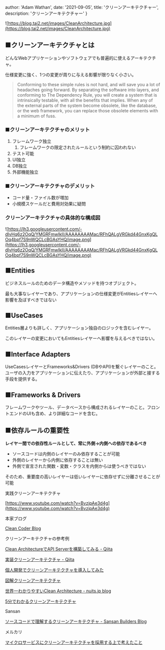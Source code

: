 
  author: 'Adam Wathan',
  date: '2021-09-05',
  title: 'クリーンアーキテクチャー',
  description: 'クリーンアーキテクチャー'
}



![https://blog.tai2.net/images/CleanArchitecture.jpg](https://blog.tai2.net/images/CleanArchitecture.jpg)

## ■クリーンアーキテクチャとは

どんなWebアプリケーションやソフトウェアでも普遍的に使えるアーキテクチャ。

仕様変更に強く、1つの変更が周りに与える影響が限りなく小さい。

> Conforming to these simple rules is not hard, and will save you a lot of headaches going forward. By separating the software into layers, and conforming to The Dependency Rule, you will create a system that is intrinsically testable, with all the benefits that implies. When any of the external parts of the system become obsolete, like the database, or the web framework, you can replace those obsolete elements with a minimum of fuss.
>

### ■クリーンアーキテクチャのメリット

1. フレームワーク独立
    1. フレームワークの限定されたルールという制約に囚われない
2. テスト可能
3. UI独立
4. DB独立
5. 外部機能独立

### ■クリーンアーキテクチャのデメリット

- コード量・ファイル数が増加
- 小規模スケールだと費用対効果に疑問

### クリーンアーキテクチャの具体的な構成図

![https://lh3.googleusercontent.com/-dIvHq6z2OqQ/YMGRFmwIkII/AAAAAAAAMac/RFhQALgVRGkd44GnxKgQLOq4bpf7S9nWQCLcBGAsYHQ/image.png](https://lh3.googleusercontent.com/-dIvHq6z2OqQ/YMGRFmwIkII/AAAAAAAAMac/RFhQALgVRGkd44GnxKgQLOq4bpf7S9nWQCLcBGAsYHQ/image.png)

## ■Entities

ビジネスルールのためのデータ構造やメソッドを持つオブジェクト。

最も大事なレイヤーであり、アプリケーションの仕様変更がEntitiesレイヤーへ影響を及ぼすべきではない

## ■UseCases

Entities層よりも詳しく、アプリケーション独自のロジックを含むレイヤー。

このレイヤーの変更においてもEntitiesレイヤーへ影響を与えるべきではない。

## ■Interface Adapters

UseCasesレイヤーとFrameworks&Drivers (DBやAPI)を繋ぐレイヤーのこと。ユーザの入力をアプリケーションに伝えたり、アプリケーションが外部と接する手段を提供する。

## ■Frameworks & Drivers

フレームワークやツール、データベースから構成されるレイヤーのこと。フロントエンドのUIも含め、より詳細なコードを含む。

## ■依存ルールの重要性

**レイヤー間での依存性ルールとして、常に外側→内側への依存であるべき**

- ソースコードは内側のレイヤーのみ依存することが可能
- 外側のレイヤーから内側に依存することは無い
- 外側で宣言された関数・変数・クラスを内側からは使うべきではない

そのため、重要度の高いレイヤーは低いレイヤーに依存せずに分離させることが可能

実践クリーンアーキテクチャ

[https://www.youtube.com/watch?v=BvzjpAe3d4g](https://www.youtube.com/watch?v=BvzjpAe3d4g)

本家ブログ

[Clean Coder Blog](https://blog.cleancoder.com/uncle-bob/2012/08/13/the-clean-architecture.html)

クリーンアーキテクチャの参考例

[Clean ArchitectureでAPI Serverを構築してみる - Qiita](https://qiita.com/hirotakan/items/698c1f5773a3cca6193e)

[実装クリーンアーキテクチャ - Qiita](https://qiita.com/nrslib/items/a5f902c4defc83bd46b8)

[個人開発でクリーンアーキテクチャを導入してみた](https://zenn.dev/maru44/articles/b9e07e91a0ea77)

[図解クリーンアーキテクチャ](https://www.12-technology.com/2021/06/blog-post.html)

[世界一わかりやすいClean Architecture - nuits.jp blog](https://www.nuits.jp/entry/easiest-clean-architecture-2019-09)

[5分でわかるクリーンアーキテクチャ](https://www.slideshare.net/kenjitanaka58/5-66290992)

Sansan

[ソースコードで理解するクリーンアーキテクチャ - Sansan Builders Blog](https://buildersbox.corp-sansan.com/entry/2019/07/10/110000)

メルカリ

[マイクロサービスにクリーンアーキテクチャを採用する上で考えたこと](https://engineering.mercari.com/blog/entry/2019-12-19-100000/)
